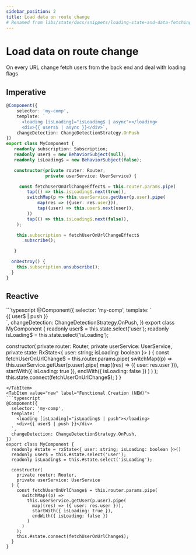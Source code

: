 ```yaml
---
sidebar_position: 2
title: Load data on route change
# Renamed from libs/state/docs/snippets/loading-state-and-data-fetching.md
---
```



# Load data on route change

On every URL change fetch users from the back end and deal with loading flags

## Imperative

```typescript
@Component({
    selector: 'my-comp',
    template: `
      <loading [isLoading]="isLoading$ | async"></loading>
      <div>{{ users$ | async }}</div>`,
    changeDetection: ChangeDetectionStrategy.OnPush
})
export class MyComponent {
   readonly subscription: Subscription;
   readonly user$ = new BehaviorSubject(null);
   readonly isLoading$ = new BehaviorSubject(false);

   constructor(private router: Router,
               private userService: UserService) {

     const fetchUserOnUrlChangeEffect$ = this.router.params.pipe(
        tap(() => this.isLoading$.next(true)),
        switchMap(p => this.userService.getUser(p.user).pipe(
        	map(res => ({user: res.user})),
          	tap((user) => this.user$.next(user)),
        ))
        tap(() => this.isLoading$.next(false)),
    );

    this.subscription = fetchUserOnUrlChangeEffect$
      .subscribe();

   }

  onDestroy() {
  	this.subscription.unsubscribe();
  }
}
```

## Reactive

<Tabs>
<TabItem value="class-based" label="Class Based (Classic)">
```typescript
@Component({
  selector: 'my-comp',
  template: `
    <loading [isLoading]="isLoading$ | push"></loading>
    <div>{{ user$ | push }}</div>
  `,
  changeDetection: ChangeDetectionStrategy.OnPush,
})
export class MyComponent {
  readonly user$ = this.state.select('user');
  readonly isLoading$ = this.state.select('isLoading');

  constructor(
    private router: Router,
    private userService: UserService,
    private state: RxState<{ user: string; isLoading: boolean }>
  ) {
    const fetchUserOnUrlChange$ = this.router.params.pipe(
      switchMap((p) =>
        this.userService.getUser(p.user).pipe(
          map((res) => ({ user: res.user })),
          startWith({ isLoading: true }),
          endWith({ isLoading: false })
        )
      )
    );
    this.state.connect(fetchUserOnUrlChange$);
  }
}
```
</TabItem>
<TabItem value="new" label="Functional Creation (NEW)">
```typescript
@Component({
  selector: 'my-comp',
  template: `
    <loading [isLoading]="isLoading$ | push"></loading>
    <div>{{ user$ | push }}</div>
  `,
  changeDetection: ChangeDetectionStrategy.OnPush,
})
export class MyComponent {
  readonly #state = rxState<{ user: string; isLoading: boolean }>()
  readonly user$ = this.#state.select('user');
  readonly isLoading$ = this.#state.select('isLoading');

  constructor(
    private router: Router,
    private userService: UserService
  ) {
    const fetchUserOnUrlChange$ = this.router.params.pipe(
      switchMap((p) =>
        this.userService.getUser(p.user).pipe(
          map((res) => ({ user: res.user })),
          startWith({ isLoading: true }),
          endWith({ isLoading: false })
        )
      )
    );
    this.#state.connect(fetchUserOnUrlChange$);
  }
}
```
</TabItem>
</Tabs>
